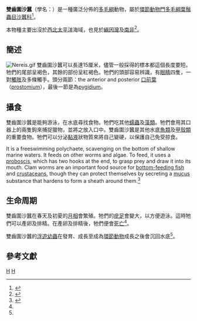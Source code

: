 {{Speciesbox
| taxon = Alitta succinea
| image = Alitta succinea (epitoke).jpg
| binomial_authority = ([[Heinrich_Frey|Frey]] & [[Rudolf_Leuchart|Leuchart]], 1847)<ref name="WoRMS"/>
| synonyms =<ref name="WoRMS"/>
*''Neanthes perrieri'' <small>Saint-Joseph, 1898</small> (subjective synonym)
*''Neanthes succinea'' <small>(Frey & Leuckart, 1847)</small>
*''Nereis australis'' <small>Treadwell, 1923</small> (subjective synonym)
*''Nereis saltoni'' <small>Hartman, 1936</small> (subjective synonym)
*''Nereis succinea'' <small>(Frey & Leuckart, 1847)</small>
*''Nereis acutifolia'' <small>Ehlers, 1901</small> (subjective synonym)
*''Nereis belawanensis'' <small>Pflugfelder, 1933</small> (subjective synonym)
*''Nereis glandulosa'' <small>Ehlers, 1908</small> (subjective synonym)
*''Nereis limbata'' <small>Ehlers, 1868</small> (subjective synonym)
*''Nereis reibischi'' <small>Heinen, 1911</small> (subjective synonym)
*''Nereis succinea'' <small>Frey & Leuckart, 1847</small>
}}
'''雙齒圍沙蠶'''（學名：{{lang|la|'''''Alitta succinea'''''}}）是一種廣泛分佈的[[多毛綱|多毛綱]]動物，屬於[[環節動物門|環節動物門]][[多毛綱|多毛綱]][[葉鬚蟲目|葉鬚蟲目]][[沙蠶科|沙蠶科]]<ref name="Gillet">{{cite conference |author=P. Gillet, V. Surugiu, R. Vasile, I. Metais, M. Mouloud & P. Simo |year=2011 |chapter=Preliminary data on population dynamics and genetics of ''Alitta succinea'' (Polychaeta: Nereididae) from the Romanian coast of the Black Sea |journal=[[Italian_Journal_of_Zoology|Italian Journal of Zoology]] |volume=78 |issue=Supplement 1 |pages=229–241 |title=Proceedings of the 10th International Polychaete Conference (20–26 June 2010, Lecce, Italy) |doi=10.1080/11250003.2011.593347}}</ref>。

本物種主要出沒於[[西北太平洋|西北太平洋]]海域，也見於[[緬因灣|緬因灣]]及[[南非|南非]]<ref name="WoRMS">{{cite WoRMS |first1=Geoffrey |last1=Read |first2=Kristian |last2=Fauchald |first3=Chris |last3=Glasby |year=2012 |title=''Alitta succinea'' |db=Polychaeta |id=234850 |accessdate=2012-06-10 }}</ref>。

==簡述==
[[File:Nereis.gif|thumb]]
雙齒圍沙蠶可以長達15厘米，儘管一般採得的標本都這個長度要短。牠們的尾部呈褐色，其餘的部份呈紅褐色。牠們的頭部容易辨識，有[[眼睛|眼睛]]四隻，一對[[觸肢|觸肢]]及多條觸手。頭分兩節：the anterior and posterior [[口前葉|口前葉]]（[[口前葉|prostomium]]），最後一節是為[[pygidium|pygidium]]。

==攝食==
雙齒圍沙蠶是能夠游泳，在水底尋找食物。牠們吃其他[[蠕蟲|蠕蟲]]及[[藻類|藻類]]。牠們會用其口器上的兩隻鉤來捕捉獵物，並將之放入口中。雙齒圍沙蠶是其他水底[[魚類|魚類]]及[[甲殼類|甲殼類]]的重要食物。牠們可以分泌[[黏液|黏液]]狀物質來將自己變硬，以保護自己免受掠食。

It is a freeswimming polychaete, scavenging on the bottom of shallow marine waters. It feeds on other worms and algae. To feed, it uses a [[proboscis|proboscis]], which has two hooks at the end, to grasp prey and draw it into its mouth. Clam worms are an important food source for [[bottom-feeding_fish|bottom-feeding fish]] and [[crustacean|crustacean]]s, though they can protect themselves by secreting a [[mucus|mucus]]<!--if the substance is essentially mucus, the spelling should be "mucous", the adjective form--> substance that hardens to form a sheath around them.<ref name="Masterson">{{cite web |url=http://www.sms.si.edu/irlspec/Neanthes_succinea.htm |title=''Neanthes succinea'' clam worm |publisher=[[Smithsonian_Marine_Station_at_Fort_Pierce|Smithsonian Marine Station at Fort Pierce]] |accessdate=June 6, 2012 |date=October 1, 2008 |author=J. Masterson |archive-date=2018-11-28 |archive-url=https://web.archive.org/web/20181128174115/http://www.sms.si.edu/irlspec/Neanthes_succinea.htm |dead-url=no }}</ref>

==生命周期==
雙齒圍沙蠶在春天及初夏的[[月相|月相]]會繁殖。牠們的[[疣足|疣足]]會變大，以方便遊泳。這時牠們可以產卵及排精。在產卵及排精後，牠們便會[[死亡|死亡]]<ref name="Masterson"/>。

雙齒圍沙蠶的[[浮遊|浮遊]][[幼蟲|幼蟲]]在發育、成長至成為[[環節動物|環節動物]]成長之後會沉回水底<ref name="Gillet"/>。

==參考文獻==
{{Reflist}}
{{Taxonbar|from=Q2465819}}

[[Category:沙蠶科|H]]
[[Category:1847年描述的动物|H]]